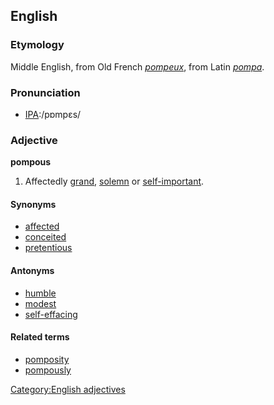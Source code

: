 ==English==

===Etymology===
Middle English, from Old French ''[[pompeux]]'', from Latin ''[[pompa]]''.

===Pronunciation===
*[[Pronunciation guide|IPA]]:/pɒmpɛs/

===Adjective===
'''pompous'''
# Affectedly [[grand]], [[solemn]] or [[self-important]].

====Synonyms====
*[[affected]]
*[[conceited]]
*[[pretentious]]

====Antonyms====
*[[humble]]
*[[modest]]
*[[self-effacing]]

====Related terms====
*[[pomposity]]
*[[pompously]]
[[Category:English adjectives]]